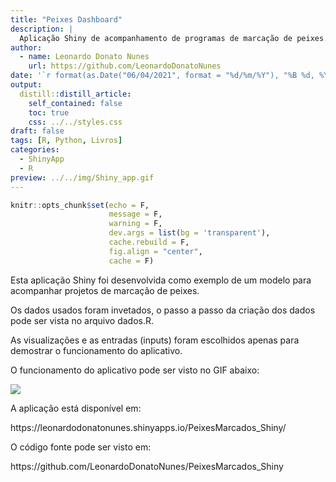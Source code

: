 ```yaml
---
title: "Peixes Dashboard"
description: |
  Aplicação Shiny de acompanhamento de programas de marcação de peixes.
author:
  - name: Leonardo Donato Nunes
    url: https://github.com/LeonardoDonatoNunes
date: '`r format(as.Date("06/04/2021", format = "%d/%m/%Y"), "%B %d, %Y")`'
output:
  distill::distill_article:
    self_contained: false
    toc: true
    css: ../../styles.css
draft: false
tags: [R, Python, Livros]
categories:
  - ShinyApp
  - R
preview: ../../img/Shiny_app.gif
---
```


```r
knitr::opts_chunk$set(echo = F,
                      message = F, 
                      warning = F, 
                      dev.args = list(bg = 'transparent'),
                      cache.rebuild = F,
                      fig.align = "center",
                      cache = F)
```

Esta aplicação Shiny foi desenvolvida como exemplo de um modelo para acompanhar projetos de marcação de peixes.

Os dados usados foram invetados, o passo a passo da criação dos dados pode ser vista no arquivo dados.R.

As visualizações e as entradas (inputs) foram escolhidos apenas para demostrar o funcionamento do aplicativo.

O funcionamento do aplicativo pode ser visto no GIF abaixo:

<p align="center">

<img src = "../../img/Shiny_app.gif">

</p>


A aplicação está disponível em:

https://leonardodonatonunes.shinyapps.io/PeixesMarcados_Shiny/


O código fonte pode ser visto em:

https://github.com/LeonardoDonatoNunes/PeixesMarcados_Shiny

